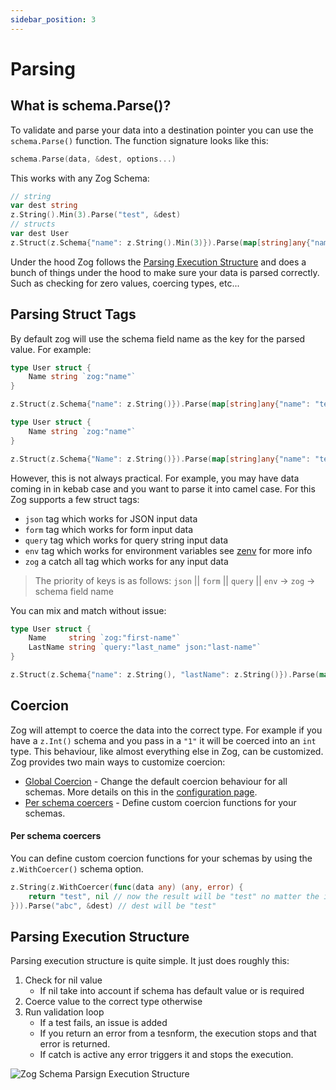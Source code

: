 ```yaml
---
sidebar_position: 3
---
```


# Parsing

## What is schema.Parse()?

To validate and parse your data into a destination pointer you can use the `schema.Parse()` function. The function signature looks like this:

```go
schema.Parse(data, &dest, options...)
```

This works with any Zog Schema:

```go
// string
var dest string
z.String().Min(3).Parse("test", &dest)
// structs
var dest User
z.Struct(z.Schema{"name": z.String().Min(3)}).Parse(map[string]any{"name": "test"}, &dest)
```

Under the hood Zog follows the [Parsing Execution Structure](#parsing-execution-structure) and does a bunch of things under the hood to make sure your data is parsed correctly. Such as checking for zero values, coercing types, etc...

## Parsing Struct Tags

By default zog will use the schema field name as the key for the parsed value. For example:

```go
type User struct {
	Name string `zog:"name"`
}

z.Struct(z.Schema{"name": z.String()}).Parse(map[string]any{"name": "test"}, &User{}) // note zog will fetch the value as map[name]

type User struct {
	Name string `zog:"name"`
}

z.Struct(z.Schema{"Name": z.String()}).Parse(map[string]any{"name": "test"}, &User{}) // note zog will fetch the value as map[Name]
```

However, this is not always practical. For example, you may have data coming in in kebab case and you want to parse it into camel case. For this Zog supports a few struct tags:

- `json` tag which works for JSON input data
- `form` tag which works for form input data
- `query` tag which works for query string input data
- `env` tag which works for environment variables see [zenv](/packages/zenv) for more info
- `zog` a catch all tag which works for any input data

> The priority of keys is as follows:
> `json` || `form` || `query` || `env` -> `zog` -> schema field name

You can mix and match without issue:

```go
type User struct {
	Name     string `zog:"first-name"`
	LastName string `query:"last_name" json:"last-name"`
}

z.Struct(z.Schema{"name": z.String(), "lastName": z.String()}).Parse(map[string]any{"first-name": "test", "lastName": "Doe"}, &User{})
```

## Coercion

Zog will attempt to coerce the data into the correct type. For example if you have a `z.Int()` schema and you pass in a `"1"` it will be coerced into an `int` type. This behaviour, like almost everything else in Zog, can be customized. Zog provides two main ways to customize coercion:

- [Global Coercion](/configuration#coercion) - Change the default coercion behaviour for all schemas. More details on this in the [configuration page](/configuration#coercion).
- [Per schema coercers](#per-schema-coercers) - Define custom coercion functions for your schemas.

#### Per schema coercers

You can define custom coercion functions for your schemas by using the `z.WithCoercer()` schema option.

```go
z.String(z.WithCoercer(func(data any) (any, error) {
	return "test", nil // now the result will be "test" no matter the input
})).Parse("abc", &dest) // dest will be "test"
```

## Parsing Execution Structure

Parsing execution structure is quite simple. It just does roughly this:

1. Check for nil value
   - If nil take into account if schema has default value or is required
2. Coerce value to the correct type otherwise
3. Run validation loop
   - If a test fails, an issue is added
   - If you return an error from a tesnform, the execution stops and that error is returned.
   - If catch is active any error triggers it and stops the execution.

![Zog Schema Parsign Execution Structure](./img/parsing-workflow.png)
